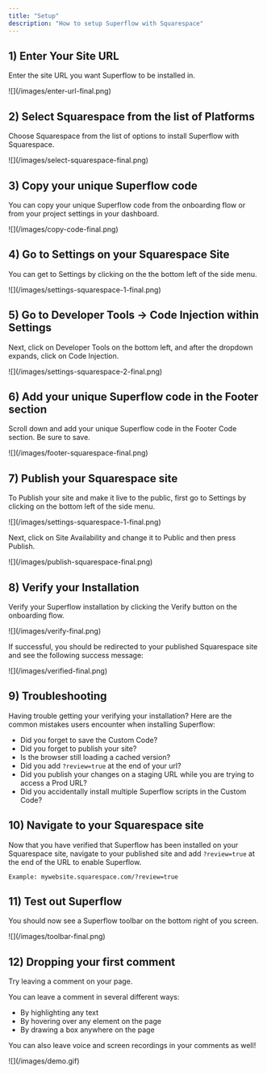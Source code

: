 ```yaml
---
title: "Setup"
description: "How to setup Superflow with Squarespace"
---
```



## 1) Enter Your Site URL

Enter the site URL you want Superflow to be installed in.

<Frame>
![](/images/enter-url-final.png)
</Frame>

## 2) Select Squarespace from the list of Platforms

Choose Squarespace from the list of options to install Superflow with Squarespace.

<Frame>
![](/images/select-squarespace-final.png)
</Frame>



## 3) Copy your unique Superflow code

You can copy your unique Superflow code from the onboarding flow or from your project settings in your dashboard.

<Frame>
![](/images/copy-code-final.png)
</Frame>

## 4) Go to Settings on your Squarespace Site

You can get to Settings by clicking on the the bottom left of the side menu.

<Frame>
![](/images/settings-squarespace-1-final.png)
</Frame>

## 5) Go to Developer Tools -> Code Injection within Settings
Next, click on Developer Tools on the bottom left, and after the dropdown expands, click on Code Injection.

<Frame>
![](/images/settings-squarespace-2-final.png)
</Frame>

## 6) Add your unique Superflow code in the Footer section

Scroll down and add your unique Superflow code in the Footer Code section. Be sure to save.

<Frame>
![](/images/footer-squarespace-final.png)
</Frame>

## 7) Publish your Squarespace site

To Publish your site and make it live to the public, first go to Settings by clicking on the bottom left of the side menu.

<Frame>
![](/images/settings-squarespace-1-final.png)
</Frame>

Next, click on Site Availability and change it to Public and then press Publish.

<Frame>
![](/images/publish-squarespace-final.png)
</Frame>


## 8) Verify your Installation

Verify your Superflow installation by clicking the Verify button on the onboarding flow.

<Frame>
![](/images/verify-final.png)
</Frame>

If successful, you should be redirected to your published Squarespace site and see the following success message:

<Frame>
![](/images/verified-final.png)
</Frame>

## 9) Troubleshooting

Having trouble getting your verifying your installation? Here are the common mistakes users encounter when installing Superflow:

 - Did you forget to save the Custom Code?
 - Did you forget to publish your site?
 - Is the browser still loading a cached version?
 - Did you add `?review=true` at the end of your url?
 - Did you publish your changes on a staging URL while you are trying to access a Prod URL?
 - Did you accidentally install multiple Superflow scripts in the Custom Code?


## 10) Navigate to your Squarespace site 

Now that you have verified that Superflow has been installed on your Squarespace site, navigate to your published site and add `?review=true` at the end of the URL to enable Superflow. 

`Example: mywebsite.squarespace.com/?review=true`


## 11) Test out Superflow

You should now see a Superflow toolbar on the bottom right of you screen.

<Frame>
![](/images/toolbar-final.png)
</Frame>




## 12) Dropping your first comment
Try leaving a comment on your page.

You can leave a comment in several different ways:
- By highlighting any text
- By hovering over any element on the page
- By drawing a box anywhere on the page

You can also leave voice and screen recordings in your comments as well!

<Frame>
![](/images/demo.gif)
</Frame>

